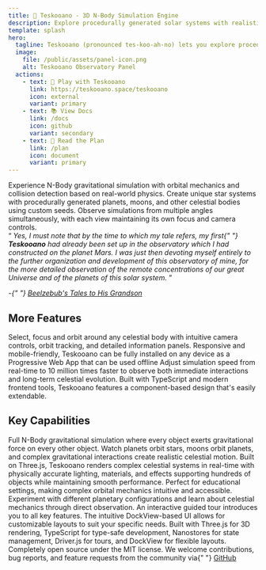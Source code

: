 ```yaml
---
title: 🔭 Teskooano - 3D N-Body Simulation Engine
description: Explore procedurally generated solar systems with realistic physics.
template: splash
hero:
  tagline: Teskooano (pronounced tes-koo-ah-no) lets you explore procedurally generated solar systems with realistic physics, time-lapse control and other simulation features - all 3D with multiple viewports!
  image:
    file: /public/assets/panel-icon.png
    alt: Teskooano Observatory Panel
  actions:
    - text: 🔭 Play with Teskooano
      link: https://teskooano.space/teskooano
      icon: external
      variant: primary
    - text: 📚 View Docs
      link: /docs
      icon: github
      variant: secondary
    - text: 📖 Read the Plan
      link: /plan
      icon: document
      variant: primary
---
```



<div class="homepage-video">
  <VideoDisplay
    videos={[
      {
        src: "/video/orbit-video.mp4",
        type: "video/webm",
        altText: "A video of two stars in Orbit in Teskooano",
      },
      {
        src: "/video/terrestrial-moon.webm",
        type: "video/webm",
        altText: "A video of a moon in orbit of a terrestrial in Teskooano",
      },
      {
        src: "/plan/00003/00003-3.webm",
        type: "video/webm",
        altText:
          "A video of a planet shader editor on a terrestrial planet with multiple views",
      },
    ]}
    initialAutoplay={true}
    loopSlideshow={false}
    showNativeControls={false}
    aspectRatio="16/9"
    id="hero-video-slideshow"
  />
  <section class="video-items">
    <Card title="'Realistic Physics'" icon="star">
      Experience N-Body gravitational simulation with orbital mechanics and
      collision detection based on real-world physics.
    </Card>
    <Card title="Procedural Generation" icon="random">
      Create unique star systems with procedurally generated planets, moons, and
      other celestial bodies using custom seeds.
    </Card>
    <Card title="Multi-View Experience" icon="open-book">
      Observe simulations from multiple angles simultaneously, with each view
      maintaining its own focus and camera controls.
    </Card>
  </section>
</div>

<Card title="">
  <q>
    <em>
      Yes, I must note that by the time to which my tale refers, my first{" "}
      <strong>Teskooano</strong> had already been set up in the observatory
      which I had constructed on the planet Mars. I was just then devoting
      myself entirely to the further organization and development of this
      observatory of mine, for the more detailed observation of the remote
      concentrations of our great Universe and of the planets of this solar
      system.
    </em>
  </q>
  <p>
    <em>
      -{" "}
      <a
        href="https://en.wikipedia.org/wiki/Beelzebub%27s_Tales_to_His_Grandson"
        target="_blank"
      >
        Beelzebub's Tales to His Grandson
      </a>
    </em>
  </p>
</Card>

## More Features

<CardGrid>
  <Card title="Intuitive Controls" icon="setting">
    Select, focus and orbit around any celestial body with intuitive camera
    controls, orbit tracking, and detailed information panels.
  </Card>
  <Card title="Offline-First PWA" icon="phone">
    Responsive and mobile-friendly, Teskooano can be fully installed on any
    device as a Progressive Web App that can be used offline
  </Card>
  <Card title="Dynamic Time Control" icon="rocket">
    Adjust simulation speed from real-time to 10 million times faster to observe
    both immediate interactions and long-term celestial evolution.
  </Card>
  <Card title="Modular Architecture" icon="approve-check-circle">
    Built with TypeScript and modern frontend tools, Teskooano features a
    component-based design that's easily extendable.
  </Card>
</CardGrid>

## Key Capabilities

<CardGrid>
  <Card title="Accurate Celestial Physics" icon="puzzle">
    Full N-Body gravitational simulation where every object exerts gravitational
    force on every other object. Watch planets orbit stars, moons orbit planets,
    and complex gravitational interactions create realistic celestial motion.
  </Card>
  <Card title="Real-time Visualization" icon="seti:lua">
    Built on Three.js, Teskooano renders complex celestial systems in real-time
    with physically accurate lighting, materials, and effects supporting
    hundreds of objects while maintaining smooth performance.
  </Card>
  <Card title="Interactive Learning Platform" icon="open-book">
    Perfect for educational settings, making complex orbital mechanics intuitive
    and accessible. Experiment with different planetary configurations and learn
    about celestial mechanics through direct observation.
  </Card>
  <Card title="Seamless User Experience" icon="rocket">
    An interactive guided tour introduces you to all key features. The intuitive
    DockView-based UI allows for customizable layouts to suit your specific
    needs.
  </Card>
  <Card title="Open Technology Stack" icon="laptop">
    Built with Three.js for 3D rendering, TypeScript for type-safe development,
    Nanostores for state management, Driver.js for tours, and DockView for
    flexible layouts.
  </Card>
  <Card title="Open Source & Community Driven" icon="github">
    Completely open source under the MIT license. We welcome contributions, bug
    reports, and feature requests from the community via{" "}
    <a href="https://github.com/tanepiper/teskooano" target="_blank">
      GitHub
    </a>
  </Card>
</CardGrid>
